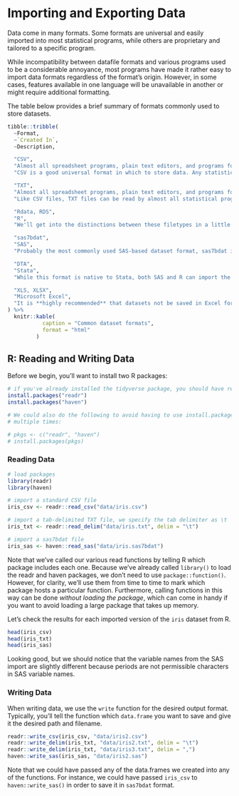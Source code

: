 # Importing and Exporting Data

Data come in many formats. Some formats are universal and easily imported into most statistical programs, while others are proprietary and tailored to a specific program.

While incompatibility between datafile formats and various programs used to be a considerable annoyance, most programs have made it rather easy to import data formats regardless of the format's origin. However, in some cases, features available in one language will be unavailable in another or might require additional formatting.

The table below provides a brief summary of formats commonly used to store datasets.

<div class="fullwidth-table">

```r
tibble::tribble(
  ~Format,
  ~`Created In`,
  ~Description,

  "CSV",
  "Almost all spreadsheet programs, plain text editors, and programs for statistical analysis.",
  "CSV is a good universal format in which to store data. Any statistical program should have a built-in method by which to import CSV files. If you're used to using text formatting in Excel (e.g., bold, italics, multiple worksheets), note that CSV **does not** preserve these features. If you have multiple sheets in an Excel file, you should make sure to save each to a separate CSV file.",

  "TXT",
  "Almost all spreadsheet programs, plain text editors, and programs for statistical analysis.",
  "Like CSV files, TXT files can be read by almost all statistical programs across different operating systems. Note that TXT files can use a number of different types of delimiters (column separators), including commas, spaces, and tabs.",

  "Rdata, RDS",
  "R",
  "We'll get into the distinctions between these filetypes in a little bit. Both are specific to R, and if you want to transition smoothly between programs you plan to use for different tasks with the same dataset, it may be best to use CSV or TXT.",

  "sas7bdat",
  "SAS",
  "Probably the most commonly used SAS-based dataset format, sas7bdat is capable of storing datasets with native SAS labeling and other features. If you find yourself moving between R and SAS, R has a number of packages available capable of importing and writing to the sas7bdat format, though important SAS variable labels requires an additional step or two.",

  "DTA",
  "Stata",
  "While this format is native to Stata, both SAS and R can import the format easily.",

  "XLS, XLSX",
  "Microsoft Excel",
  "It is **highly recommended** that datasets not be saved in Excel format. Use a plain-text format like CSV or TXT or, alternatively, a statistical program's native export format whenever possible."
) %>%
  knitr::kable(
           caption = "Common dataset formats",
           format = "html"
         )
```
</div>


## R: Reading and Writing Data

Before we begin, you'll want to install two R packages:

```r
# if you've already installed the tidyverse package, you should have readr
install.packages("readr")
install.packages("haven")

# We could also do the following to avoid having to use install.packages()
# multiple times:

# pkgs <- c("readr", "haven")
# install.packages(pkgs)
```

### Reading Data

```r

# load packages
library(readr)
library(haven)

# import a standard CSV file
iris_csv <- readr::read_csv("data/iris.csv")

# import a tab-delimited TXT file, we specify the tab delimiter as \t
iris_txt <- readr::read_delim("data/iris.txt", delim = "\t")

# import a sas7bdat file
iris_sas <- haven::read_sas("data/iris.sas7bdat")

```
<span class="marginnote">Note that we've called our various read functions by telling R which package includes each one. Because we've already called `library()` to load the readr and haven packages, we don't need to use `package::function()`. However, for clarity, we'll use them from time to time to mark which package hosts a particular function. Furthermore, calling functions in this way can be done _without loading the package_, which can come in handy if you want to avoid loading a large package that takes up memory.</span>

Let's check the results for each imported version of the `iris` dataset from R.

```r
head(iris_csv)
head(iris_txt)
head(iris_sas)
```

Looking good, but we should notice that the variable names from the SAS import are slightly different because periods are not permissible characters in SAS variable names.

### Writing Data

When writing data, we use the `write` function for the desired output format. Typically, you'll tell the function which `data.frame` you want to save and give it the desired path and filename.

```r
readr::write_csv(iris_csv, "data/iris2.csv")
readr::write_delim(iris_txt, "data/iris2.txt", delim = "\t")
readr::write_delim(iris_txt, "data/iris3.txt", delim = ",")
haven::write_sas(iris_sas, "data/iris2.sas")
```

Note that we could have passed any of the data.frames we created into any of the functions. For instance, we could have passed `iris_csv` to `haven::write_sas()` in order to save it in `sas7bdat` format.

